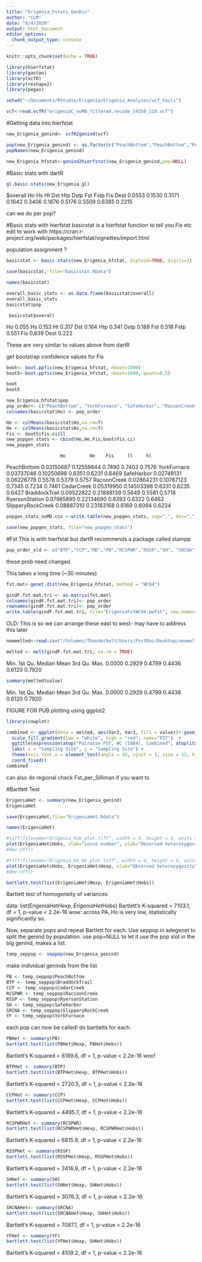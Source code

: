 ```yaml
---
title: "Erigenia_Fstats_GenDiv"
author: "CLM"
date: "8/4/2020"
output: html_document
editor_options: 
  chunk_output_type: console
---
```


```r
knitr::opts_chunk$set(echo = TRUE)
```


```r
library(hierfstat)
library(gaston)
library(vcfR)
library(reshape2)
library(pegas)
```


```r
setwd("~/Documents/RStudio/Erigenia/Erigenia_Analyses/vcf_tools")
```

```r
vcf<-read.vcfR("erigeniaC_noMD_filtered.recode_14350_118.vcf")
```


#Getting data into hierfstat
```r
new_Erigenia_genind<- vcfR2genind(vcf)
```
```r
pop(new_Erigenia_genind) <- as.factor(c("PeachBottom","PeachBottom","PeachBottom","PeachBottom","PeachBottom","PeachBottom","PeachBottom","PeachBottom","PeachBottom","PeachBottom","PeachBottom","PeachBottom","PeachBottom","PeachBottom","PeachBottom","PeachBottom","PeachBottom","PeachBottom","PeachBottom","PeachBottom","YorkFurnace","YorkFurnace","YorkFurnace","YorkFurnace","YorkFurnace","YorkFurnace","YorkFurnace","YorkFurnace","YorkFurnace","YorkFurnace","YorkFurnace","YorkFurnace","YorkFurnace","YorkFurnace","SafeHarbor","SafeHarbor","SafeHarbor","SafeHarbor","SafeHarbor","SafeHarbor","SafeHarbor","SafeHarbor","SafeHarbor","RaccoonCreek","RaccoonCreek","RaccoonCreek","RaccoonCreek","RaccoonCreek","RaccoonCreek","RaccoonCreek","RaccoonCreek","RaccoonCreek","RaccoonCreek","RaccoonCreek","RaccoonCreek","RaccoonCreek","RaccoonCreek","RaccoonCreek","CedarCreek","CedarCreek","CedarCreek","CedarCreek","CedarCreek","CedarCreek","CedarCreek","CedarCreek","CedarCreek","CedarCreek","CedarCreek","CedarCreek","CedarCreek","CedarCreek","CedarCreek","BraddockTrail","BraddockTrail","BraddockTrail","BraddockTrail","BraddockTrail","BraddockTrail","BraddockTrail","BraddockTrail","BraddockTrail","BraddockTrail","BraddockTrail","BraddockTrail","BraddockTrail","BraddockTrail","BraddockTrail","RyersonStation","RyersonStation","RyersonStation","RyersonStation","RyersonStation","RyersonStation","RyersonStation","RyersonStation","RyersonStation","RyersonStation","RyersonStation","RyersonStation","RyersonStation","RyersonStation","RyersonStation","SlipperyRockCreek","SlipperyRockCreek","SlipperyRockCreek","SlipperyRockCreek","SlipperyRockCreek","SlipperyRockCreek","SlipperyRockCreek","SlipperyRockCreek","SlipperyRockCreek","SlipperyRockCreek","SlipperyRockCreek","SlipperyRockCreek","SlipperyRockCreek","SlipperyRockCreek","SlipperyRockCreek"))
popNames(new_Erigenia_genind)
```
```r
new_Erigenia_hfstat<-genind2hierfstat(new_Erigenia_genind,pop=NULL)
```


#Basic stats with dartR
```r
gl.basic.stats(new_Erigenia_gl)
```

$overall
    Ho     Hs     Ht    Dst    Htp   Dstp    Fst   Fstp    Fis   Dest 
0.0553 0.1530 0.3171 0.1642 0.3406 0.1876 0.5176 0.5509 0.6385 0.2215 

can we do per pop?


#Basic stats with hierfstat
basicstat is a hierfstat function to tell you Fis etc
edit to work with 
https://cran.r-project.org/web/packages/hierfstat/vignettes/import.html

population assignment ?
```r
basicstat <- basic.stats(new_Erigenia_hfstat, diploid=TRUE, digits=3)
```
```r
save(basicstat, file="basicstat.RData")
```

```r
names(basicstat)
```
```r
overall_basic_stats <- as.data.frame(basicstat$overall)
overall_basic_stats
basicstat$pop
```
     basicstat$overall
Ho               0.055
Hs               0.153
Ht               0.317
Dst              0.164
Htp              0.341
Dstp             0.188
Fst              0.518
Fstp             0.551
Fis              0.639
Dest             0.222


These are very similar to values above from dartR

get bootstrap confidence values for Fis
```r
boot<- boot.ppfis(new_Erigenia_hfstat, nboot=1000)
boot5<-boot.ppfis(new_Erigenia_hfstat, nboot=1000, quant=0.5)
```


```r
boot
boot5
```

```r
new_Erigenia_hfstat$pop
pop_order<- c("PeachBottom", "YorkFurnace", "SafeHarbor", "RacoonCreek", "CedarCreek", "BraddockTrail", "RyersonStation", "SlipperyRockCreek")
colnames(basicstat$Ho) <- pop_order
```
```r
Ho <- colMeans(basicstat$Ho,na.rm=T)
He <- colMeans(basicstat$Hs,na.rm=T)
Fis <- boot5$fis.ci$ll
new_popgen_stats <- cbind(Ho,He,Fis,boot$fis.ci)
new_popgen_stats
```
                        Ho         He    Fis     ll     hl
PeachBottom       0.03150687 0.12559844 0.7490 0.7403 0.7576
YorkFurnace       0.03737046 0.10250698 0.6351 0.6231 0.6469
SafeHarbor        0.02749131 0.06226778 0.5578 0.5379 0.5757
RacoonCreek       0.02864231 0.10787123 0.7345 0.7234 0.7461
CedarCreek        0.05319950 0.14503398 0.6331 0.6235 0.6427
BraddockTrail     0.09522822 0.21888139 0.5649 0.5581 0.5718
RyersonStation    0.07985895 0.22134690 0.6393 0.6322 0.6462
SlipperyRockCreek 0.08887310 0.23183168 0.6169 0.6094 0.6234

```r
popgen_stats_noMD.csv <-write.table(new_popgen_stats, sep=",", dec=".", row.names=TRUE, col.names=TRUE)

save(new_popgen_stats, file="new_popgen_stats")
```

#Fst
This is with hierfstat but dartR recommends a package called stampp

```r
pop_order_old <- c("BTP","CCP","MD","PB","RCSPWR","RSSP","SH", "SRCNA", "YF")
```
these prob need changed

This takes a long time (~30 minutes)
```r
fst.mat<-genet.dist(new_Erigenia_hfstat, method = "WC84")
```
```r
gindF.fst.mat.tri <- as.matrix(fst.mat)
colnames(gindF.fst.mat.tri)<- pop_order
rownames(gindF.fst.mat.tri)<- pop_order
write.table(gindF.fst.mat.tri, file="ErigeniaFstWC84.pwfst", row.names=T,col.names=T)
```

OLD: This is so we can arrange these east to west- may have to address this later
```r
newmelted<-read.csv("/Volumes/Thunderbolt/Users/PostDoc/Desktop/newmelted.csv", sep=",", header=TRUE)
```

```r
melted <- melt(gindF.fst.mat.tri, na.rm = TRUE)
```

   Min. 1st Qu.  Median    Mean 3rd Qu.    Max. 
 0.0000  0.2929  0.4799  0.4436  0.6120  0.7920

```r
summary(melted$value)
```
  Min. 1st Qu.  Median    Mean 3rd Qu.    Max. 
 0.0000  0.2929  0.4799  0.4436  0.6120  0.7920


FIGURE FOR PUB
plotting using ggplot2
```r
library(cowplot)
```
```r
combined <- ggplot(data = melted, aes(Var2, Var1, fill = value))+ geom_tile(color = "white")+ 
  scale_fill_gradient(low = "white", high = "red", name="FST")  +
  ggtitle(expression(atop("Pairwise FST, WC (1984), Combined", atop(italic("N = 118"), ""))))+
  labs( x = "Sampling Site", y = "Sampling Site") + 
  theme(axis.text.x = element_text(angle = 45, vjust = 1, size = 12, hjust = 1),axis.text.y = element_text(size = 13)) + 
  coord_fixed()
combined
```


can also do regional
check Fst_per_Silliman if you want to 

#Bartlett Test


```r
ErigeniaHet <- summary(new_Erigenia_genind)
ErigeniaHet
```

```r
save(ErigeniaHet,file="ErigeniaHet.Rdata")
```

```r
names(ErigeniaHet)
```



```r
#tiff(filename="Erigenia_Hob_plot.tiff", width = 4, height = 4, units = 'in', res = 300)
plot(ErigeniaHet$Hobs, xlab="Locus number", ylab="Observed heterozygosity", main="Observed heterozygosity per locus")
#dev.off()
```


```r
#tiff(filename="Erigenia_Ho_He_plot.tiff", width = 4, height = 4, units = 'in', res = 300)
plot(ErigeniaHet$Hobs, ErigeniaHet$Hexp, xlab="Observed heterozygosity", ylab="Expected heterozygosity", main="He as a function of Ho, per locus")
#dev.off()
```



```r
bartlett.test(list(ErigeniaHet$Hexp, ErigeniaHet$Hobs))
```
Bartlett test of homogeneity of variances

data:  list(ErigeniaHet$Hexp, ErigeniaHet$Hobs)
Bartlett's K-squared = 7103.1, df = 1, p-value < 2.2e-16
wow: across PA, Ho is very low, statistically significantly so.

Now, separate pops and repeat Bartlett for each.
Use seppop in adegenet to split the genind by population. use pop=NULL to let it use the pop slot in the big genind, makes a list.
```r
temp_seppop <- seppop(new_Erigenia_genind)
```
make individual geninds from the list
```r
PB <- temp_seppop$PeachBottom
BTP <- temp_seppop$BraddockTrail
CCP <- temp_seppop$CedarCreek
RCSPWR <- temp_seppop$RaccoonCreek
RSSP <- temp_seppop$RyersonStation
SH <- temp_seppop$SafeHarbor
SRCNA <- temp_seppop$SlipperyRockCreek
YF <- temp_seppop$YorkFurnace
```

each pop can now be called! do bartletts for each.
```r
PBHet <- summary(PB)
bartlett.test(list(PBHet$Hexp, PBHet$Hobs))
```
Bartlett's K-squared = 8189.6, df = 1, p-value < 2.2e-16
woo!

```r
BTPHet <- summary(BTP)
bartlett.test(list(BTPHet$Hexp, BTPHet$Hobs))
```
Bartlett's K-squared = 2720.5, df = 1, p-value < 2.2e-16

```r
CCPHet <- summary(CCP)
bartlett.test(list(CCPHet$Hexp, CCPHet$Hobs))
```
Bartlett's K-squared = 4495.7, df = 1, p-value < 2.2e-16

```r
RCSPWRHet <- summary(RCSPWR)
bartlett.test(list(RCSPWRHet$Hexp, RCSPWRHet$Hobs))
```
Bartlett's K-squared = 6815.9, df = 1, p-value < 2.2e-16

```r
RSSPHet <- summary(RSSP)
bartlett.test(list(RSSPHet$Hexp, RSSPHet$Hobs))
```
Bartlett's K-squared = 3416.9, df = 1, p-value < 2.2e-16

```r
SHHet <- summary(SH)
bartlett.test(list(SHHet$Hexp, SHHet$Hobs))
```
Bartlett's K-squared = 3076.3, df = 1, p-value < 2.2e-16

```r
SRCNAHet<- summary(SRCNA)
bartlett.test(list(SRCNAHet$Hexp, SHHet$Hobs))
```
Bartlett's K-squared = 7087.1, df = 1, p-value < 2.2e-16

```r
YFHet <- summary(YF)
bartlett.test(list(YFHet$Hexp, SHHet$Hobs))
```
Bartlett's K-squared = 4109.2, df = 1, p-value < 2.2e-16
